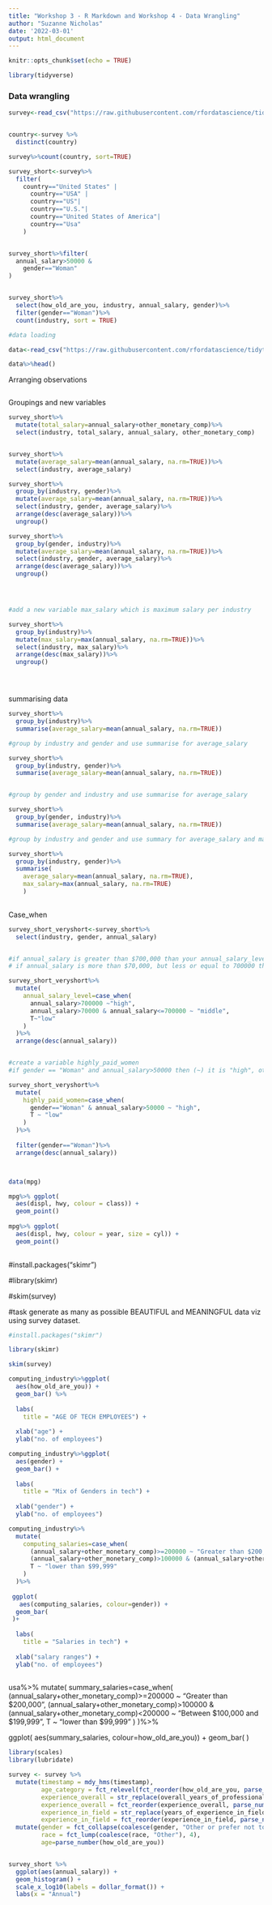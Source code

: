 ```yaml
---
title: "Workshop 3 - R Markdown and Workshop 4 - Data Wrangling"
author: "Suzanne Nicholas"
date: '2022-03-01'
output: html_document
---
```


```r
knitr::opts_chunk$set(echo = TRUE)

library(tidyverse)


```

### Data wrangling


```r

survey<-read_csv("https://raw.githubusercontent.com/rfordatascience/tidytuesday/master/data/2021/2021-05-18/survey.csv")


country<-survey %>%
  distinct(country)

survey%>%count(country, sort=TRUE)

survey_short<-survey%>%
  filter(
    country=="United States" | 
      country=="USA" | 
      country=="US"|
      country=="U.S."|
      country=="United States of America"|
      country=="Usa"
    )


survey_short%>%filter(
  annual_salary>50000 &
    gender=="Woman"
)


survey_short%>%
  select(how_old_are_you, industry, annual_salary, gender)%>%
  filter(gender=="Woman")%>%
  count(industry, sort = TRUE)


```



```r

#data loading

data<-read_csv("https://raw.githubusercontent.com/rfordatascience/tidytuesday/master/data/2021/2021-05-18/survey.csv")

data%>%head()


```

Arranging observations

```r



```



Groupings and new variables

```r

survey_short%>%
  mutate(total_salary=annual_salary+other_monetary_comp)%>%
  select(industry, total_salary, annual_salary, other_monetary_comp)


survey_short%>%
  mutate(average_salary=mean(annual_salary, na.rm=TRUE))%>%
  select(industry, average_salary)

survey_short%>%
  group_by(industry, gender)%>%
  mutate(average_salary=mean(annual_salary, na.rm=TRUE))%>%
  select(industry, gender, average_salary)%>%
  arrange(desc(average_salary))%>%
  ungroup()

survey_short%>%
  group_by(gender, industry)%>%
  mutate(average_salary=mean(annual_salary, na.rm=TRUE))%>%
  select(industry, gender, average_salary)%>%
  arrange(desc(average_salary))%>%
  ungroup()




#add a new variable max_salary which is maximum salary per industry

survey_short%>%
  group_by(industry)%>%
  mutate(max_salary=max(annual_salary, na.rm=TRUE))%>%
  select(industry, max_salary)%>%
  arrange(desc(max_salary))%>%
  ungroup()





```

summarising data

```r

survey_short%>%
  group_by(industry)%>%
  summarise(average_salary=mean(annual_salary, na.rm=TRUE))

#group by industry and gender and use summarise for average_salary

survey_short%>%
  group_by(industry, gender)%>%
  summarise(average_salary=mean(annual_salary, na.rm=TRUE))


#group by gender and industry and use summarise for average_salary

survey_short%>%
  group_by(gender, industry)%>%
  summarise(average_salary=mean(annual_salary, na.rm=TRUE))

#group by industry and gender and use summary for average_salary and max_salary

survey_short%>%
  group_by(industry, gender)%>%
  summarise(
    average_salary=mean(annual_salary, na.rm=TRUE), 
    max_salary=max(annual_salary, na.rm=TRUE)
    )
    

```


Case_when

```r

survey_short_veryshort<-survey_short%>%
  select(industry, gender, annual_salary)


#if annual_salary is greater than $700,000 than your annual_salary_level is high, otherwise it is low
# if annual_salary is more than $70,000, but less or equal to 700000 then your annual_salary_level is middle, otherwise it is low.

survey_short_veryshort%>%
  mutate(
    annual_salary_level=case_when(
      annual_salary>700000 ~"high",
      annual_salary>70000 & annual_salary<=700000 ~ "middle",
      T~"low"
    )
  )%>%
  arrange(desc(annual_salary))


#create a variable highly_paid_women
#if gender == "Woman" and annual_salary>50000 then (~) it is "high", otherwise it is low

survey_short_veryshort%>%
  mutate(
    highly_paid_women=case_when(
      gender=="Woman" & annual_salary>50000 ~ "high",
      T ~ "low"
    )
  )%>%
  
  filter(gender=="Woman")%>%
  arrange(desc(annual_salary))




```

```r

data(mpg)

mpg%>% ggplot(
  aes(displ, hwy, colour = class)) +
  geom_point()
  
mpg%>% ggplot(
  aes(displ, hwy, colour = year, size = cyl)) +
  geom_point()
  


```

#install.packages("skimr")

#library(skimr)

#skim(survey)

#task generate as many as possible BEAUTIFUL and MEANINGFUL data viz using survey dataset.

```r

#install.packages("skimr")

library(skimr)

skim(survey)


```



```r

computing_industry%>%ggplot(
  aes(how_old_are_you)) +
  geom_bar() %>%
  
  labs(
    title = "AGE OF TECH EMPLOYEES") +
  
  xlab("age") +
  ylab("no. of employees")

```

```r

computing_industry%>%ggplot(
  aes(gender) +
  geom_bar() +
  
  labs(
    title = "Mix of Genders in tech") +
  
  xlab("gender") +
  ylab("no. of employees")

```


```r

computing_industry%>%
  mutate(
    computing_salaries=case_when(
      (annual_salary+other_monetary_comp)>=200000 ~ "Greater than $200,000",
      (annual_salary+other_monetary_comp)>100000 & (annual_salary+other_monetary_comp)<200000 ~ "Between $100,000 and $199,999",
      T ~ "lower than $99,999"
    )
  )%>%
  
 ggplot(
   aes(computing_salaries, colour=gender)) +
  geom_bar(
 )+
  
  labs(
    title = "Salaries in tech") +
  
  xlab("salary ranges") +
  ylab("no. of employees")
 

```


usa%>%
   mutate(
    summary_salaries=case_when(
      (annual_salary+other_monetary_comp)>=200000 ~ "Greater than $200,000",
      (annual_salary+other_monetary_comp)>100000 & (annual_salary+other_monetary_comp)<200000 ~ "Between $100,000 and $199,999",
      T ~ "lower than $99,999"
    )
  )%>%
  
 ggplot(
   aes(summary_salaries, colour=how_old_are_you)) +
  geom_bar(
 )
 
```r

library(scales)
library(lubridate)

```
 
 

```r

survey <- survey %>%
  mutate(timestamp = mdy_hms(timestamp),
         age_category = fct_relevel(fct_reorder(how_old_are_you, parse_number(how_old_are_you)), "under 18"),
         experience_overall = str_replace(overall_years_of_professional_experience, " - ", "-"),
         experience_overall = fct_reorder(experience_overall, parse_number(experience_overall)),
         experience_in_field = str_replace(years_of_experience_in_field, " - ", "-"),
         experience_in_field = fct_reorder(experience_in_field, parse_number(experience_in_field))) %>%
  mutate(gender = fct_collapse(coalesce(gender, "Other or prefer not to answer"), "Other or prefer not to answer" = c("Other or prefer not to answer", "Prefer not to answer")),
         race = fct_lump(coalesce(race, "Other"), 4),
         age=parse_number(how_old_are_you))



```


```r

survey_short %>%
  ggplot(aes(annual_salary)) +
  geom_histogram() +
  scale_x_log10(labels = dollar_format()) +
  labs(x = "Annual")



```





